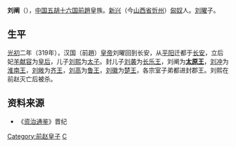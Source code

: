'''刘阐'''（{{bd|？||？||catIdx=L}}），[[中国|中国]][[五胡十六国|五胡十六国]][[前趙|前趙]]皇族。[[新興郡_(建安)|新兴]]（今[[山西省|山西省]][[忻州|忻州]]）[[匈奴|匈奴]]人。[[刘曜|刘曜]]子。
== 生平 ==
[[光初|光初]]二年（319年），汉国（前趙）[[皇帝|皇帝]]刘曜回到长安，从[[平阳|平阳]]迁都于[[长安|长安]]，立后妃[[羊献容|羊献容]]为[[皇后|皇后]]，儿子[[刘熙|刘熙]]为[[太子|太子]]。封儿子[[刘袭_(前赵)|刘袭]]为[[长乐王|长乐王]]，刘阐为'''[[太原王|太原王]]'''，[[劉沖_(前趙)|刘冲]]为[[淮南王|淮南王]]，[[劉敞_(前趙)|刘敞]]为[[齐王|齐王]]，[[劉高_(前趙)|刘高]]为[[鲁王|鲁王]]，[[劉徽_(前趙)|刘徽]]为[[楚王|楚王]]，各宗室子弟都进封郡王。刘熙在前赵灭亡后被杀。

==资料来源==
*《[[资治通鉴|资治通鉴]]》晋纪

[[Category:前赵皇子|Category:前赵皇子]]
[[Category:劉姓|C]]